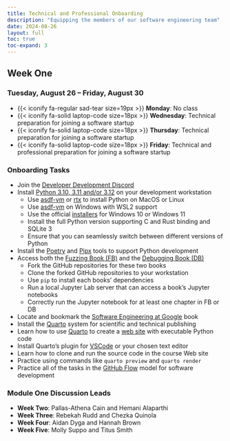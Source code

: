 ```yaml
---
title: Technical and Professional Onboarding
description: "Equipping the members of our software engineering team"
date: 2024-08-26
layout: full
toc: true
toc-expand: 3
---
```


## Week One

### Tuesday, August 26 -- Friday, August 30

- {{< iconify fa-regular sad-tear size=19px >}} **Monday**: No class
- {{< iconify fa-solid laptop-code size=18px >}} **Wednesday**: Technical preparation for joining a software startup
- {{< iconify fa-solid laptop-code size=18px >}} **Thursday**: Technical preparation for joining a software startup
- {{< iconify fa-solid laptop-code size=18px >}} **Friday**: Technical and professional preparation for joining a software startup

### Onboarding Tasks

- Join the [Developer Development Discord](https://discord.gg/aNfn8DNEMx)
- Install [Python 3.10, 3.11 and/or 3.12](https://www.python.org/) on your development workstation
    - Use [asdf-vm](https://asdf-vm.com/) or [rtx](https://github.com/jdx/rtx) to install Python on MacOS or Linux
    - Use [asdf-vm](https://asdf-vm.com/more/faq.html#wsl2-support) on Windows with WSL2 support
    - Use the official [installers](https://www.python.org/downloads/) for Windows 10 or Windows 11
    - Install the full Python version supporting C and Rust binding and SQLite 3
    - Ensure that you can seamlessly switch between different versions of Python
- Install the [Poetry](https://python-poetry.org/) and [Pipx](https://github.com/pypa/pipx) tools to support Python development
- Access both the [Fuzzing Book (FB)](https://www.fuzzingbook.org/) and the [Debugging Book (DB)](https://www.debuggingbook.org/)
    - Fork the GitHub repositories for these two books
    - Clone the forked GitHub repositories to your workstation
    - Use `pip` to install each books' dependencies
    - Run a local Jupyter Lab server that can access a book's Jupyter notebooks
    - Correctly run the Jupyter notebook for at least one chapter in FB or DB
- Locate and bookmark the [Software Engineering at Google](https://abseil.io/resources/swe-book) book
- Install the [Quarto](https://quarto.org/) system for scientific and technical publishing
- Learn how to use [Quarto](https://quarto.org/) to create a [web site](https://quarto.org/docs/websites/) with executable Python code
- Install Quarto's plugin for [VSCode](https://quarto.org/docs/editors/vscode/) or your chosen text editor
- Learn how to clone and run the source code in the course Web site
- Practice using commands like `quarto preview` and `quarto render`
- Practice all of the tasks in the [GitHub
Flow](https://docs.github.com/en/get-started/using-github/github-flow) model
for software development

### Module One Discussion Leads

- **Week Two**: Pallas-Athena Cain and Hemani Alaparthi
- **Week Three**: Rebekah Rudd and Chezka Quinola
- **Week Four**: Aidan Dyga and Hannah Brown
- **Week Five**: Molly Suppo and Titus Smith
